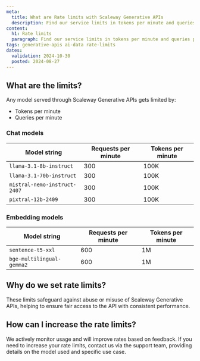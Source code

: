 ```yaml
---
meta:
  title: What are Rate limits with Scaleway Generative APIs
  description: Find our service limits in tokens per minute and queries per minute
content:
  h1: Rate limits
  paragraph: Find our service limits in tokens per minute and queries per minute
tags: generative-apis ai-data rate-limits
dates:
  validation: 2024-10-30
  posted: 2024-08-27
---
```


## What are the limits?

Any model served through Scaleway Generative APIs gets limited by:
- Tokens per minute
- Queries per minute

### Chat models

| Model string | Requests per minute | Tokens per minute |
|-----------------|-----------------|-----------------|
| `llama-3.1-8b-instruct` | 300 | 100K |
| `llama-3.1-70b-instruct` | 300 | 100K |
| `mistral-nemo-instruct-2407`| 300 | 100K |
| `pixtral-12b-2409`| 300 | 100K |

### Embedding models 

| Model string | Requests per minute | Tokens per minute |
|-----------------|-----------------|-----------------|
| `sentence-t5-xxl` | 600 | 1M |
| `bge-multilingual-gemma2` | 600 | 1M |

## Why do we set rate limits?

These limits safeguard against abuse or misuse of Scaleway Generative APIs, helping to ensure fair access to the API with consistent performance.

## How can I increase the rate limits?

We actively monitor usage and will improve rates based on feedback.
If you need to increase your rate limits, contact us via the support team, providing details on the model used and specific use case.